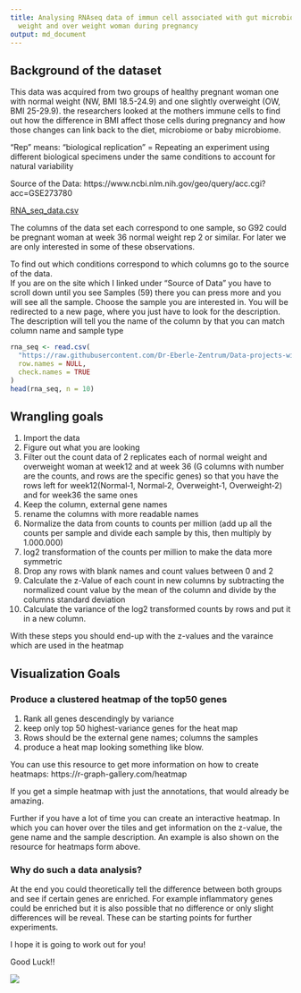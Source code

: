 ```yaml
---
title: Analysing RNAseq data of immun cell associated with gut microbiom of normal
  weight and over weight woman during pregnancy
output: md_document
---
```

## Background of the dataset
This data was acquired from two groups of healthy pregnant woman one with normal weight (NW, BMI 18.5-24.9) and one slightly overweight (OW, BMI 25-29.9). the researchers looked at the mothers immune cells to find out how the difference in BMI affect those cells during pregnancy and how those changes can link back to the diet, microbiome or baby microbiome.

"Rep" means: "biological replication" = Repeating an experiment using different biological specimens under the same conditions to account for natural variability

Source of the Data:
https://www.ncbi.nlm.nih.gov/geo/query/acc.cgi?acc=GSE273780 

[RNA_seq_data.csv](https://github.com/Dr-Eberle-Zentrum/Data-projects-with-R-and-GitHub/blob/main/Projects/t1mge/GSE273780_EukmRNAseq_counts.csv)

The columns of the data set each correspond to one sample, so G92 could be pregnant woman at week 36 normal weight rep 2 or similar. For later we are only interested in some of these observations. 

To find out which conditions correspond to which columns go to the source of the data.  
If you are on the site which I linked under "Source of Data" you have to scroll down until you see Samples (59) there you can press more and you will see all the sample.
Choose the sample you are interested in.
You will be redirected to a new page, where you just have to look for the description.
The description will tell you the name of the column by that you can match column name and sample type

```r
rna_seq <- read.csv(
  "https://raw.githubusercontent.com/Dr-Eberle-Zentrum/Data-projects-with-R-and-GitHub/refs/heads/main/Projects/t1mge/GSE273780_EukmRNAseq_counts.csv",
  row.names = NULL,
  check.names = TRUE
)
head(rna_seq, n = 10)
```


## Wrangling goals
1. Import the data
2. Figure out what you are looking 
3. Filter out the count data of 2 replicates each of normal weight and overweight woman at week12 and at week 36 (G columns with number are the counts, and rows are the specific genes) so that you have the rows left for week12(Normal‑1, Normal‑2, Overweight‑1, Overweight‑2)  and for week36 the same ones 
4. Keep the column, external gene names 
5. rename the columns with more readable names
6. Normalize the data from counts to counts per million (add up all the counts per sample and divide each sample by this, then multiply by 1.000.000)
7. log2 transformation of the counts per million to make the data more symmetric
8. Drop any rows with blank names and count values between 0 and 2
9. Calculate the z-Value of each count in new columns by subtracting the normalized count value by the mean of the column and divide by the columns standard deviation
10. Calculate the variance of the log2 transformed counts by rows and put it in a new column.

With these steps you should end-up with the z-values and the varaince which are used in the heatmap



## Visualization Goals
### Produce a clustered heatmap of the top50 genes 


1. Rank all genes  descendingly by variance
2. keep only top 50 highest-variance genes for the heat map
3. Rows should be the external gene names; columns the samples
4. produce a heat map looking something like blow.

You can use this resource to get more information on how to create heatmaps: https://r-graph-gallery.com/heatmap

If you get a simple heatmap with just the annotations, that would already be amazing.

Further if you have a lot of time you can create an interactive heatmap. In which you can hover over the tiles and get information on the z-value, the gene name and the sample description. An example is also shown on the resource for heatmaps  form above. 

### Why do such a data analysis?
At the end you could theoretically tell the difference between both groups and see if certain genes are enriched. For example inflammatory genes could be enriched but it is also possible that no difference or only slight differences will be reveal. These can be starting points for further experiments.

I hope it is going to work out for you!
 
Good Luck!!

![](https://raw.githubusercontent.com/Dr-Eberle-Zentrum/Data-projects-with-R-and-GitHub/refs/heads/main/Projects/t1mge/Heatmap%20beispiel.png)